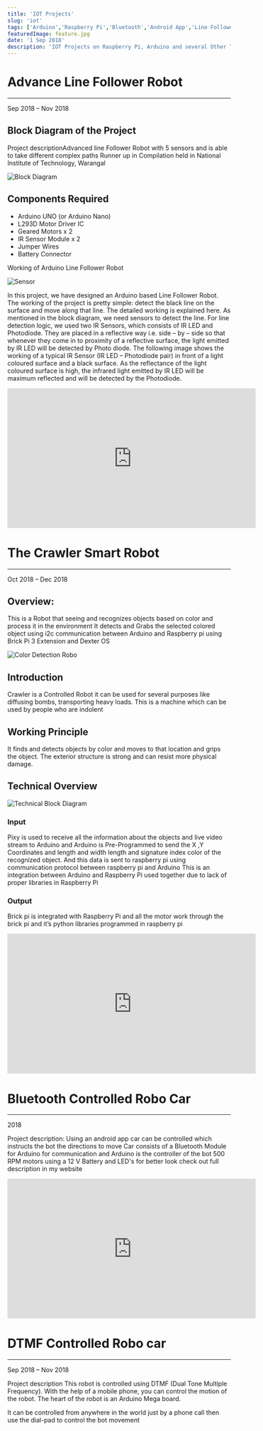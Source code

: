 ```yaml
---
title: 'IOT Projects'
slug: 'iot'
tags: ['Arduino','Raspberry Pi','Bluetooth','Android App','Line Follower','Crawler Robot','DTMF Comtrolled Robo Car']
featuredImage: feature.jpg
date: '1 Sep 2018'
description: 'IOT Projects on Raspberry Pi, Arduino and several Other Technologies ...'
---
```




# Advance Line Follower Robot
***
Sep 2018 – Nov 2018

## Block Diagram of the Project

Project descriptionAdvanced line Follower Robot with 5 sensors and is able to take different complex paths
Runner up in Compilation held in National Institute of Technology, Warangal

![Block Diagram](blockdiag.jpg)


## Components Required
- Arduino UNO (or Arduino Nano)
- L293D Motor Driver IC
- Geared Motors x 2
- IR Sensor Module x 2
- Jumper Wires
- Battery Connector

Working of Arduino Line Follower Robot

![Sensor](irsensor.jpg)

In this project, we have designed an Arduino based Line Follower Robot. The working of the project is pretty simple: detect the black line on the surface and move along that line. The detailed working is explained here. As mentioned in the block diagram, we need sensors to detect the line. For line detection logic, we used two IR Sensors, which consists of IR LED and Photodiode. They are placed in a reflective way i.e. side – by – side so that whenever they come in to proximity of a reflective surface, the light emitted by IR LED will be detected by Photo diode. The following image shows the working of a typical IR Sensor (IR LED – Photodiode pair) in front of a light coloured surface and a black surface. As the reflectance of the light coloured surface is high, the infrared light emitted by IR LED will be maximum reflected and will be detected by the Photodiode.

<div class='center'>
  <iframe width="560" height="315" src="https://www.youtube.com/embed/GkQ1Ul6oZdg" frameborder="0"
          allow="accelerometer; autoplay; encrypted-media; gyroscope; picture-in-picture" allowfullscreen></iframe>

</div>











# The Crawler Smart Robot
***
Oct 2018 – Dec 2018

## Overview:
 This is a Robot that seeing and recognizes objects based on color and process it in the environment
It detects and Grabs the selected colored object
using i2c communication between Arduino and Raspberry pi using Brick Pi 3 Extension and Dexter OS

<div class='half-flex'>

<div class='img-mdx'>

![Color Detection Robo](1.png)

</div>
<div class='w-75'>

## Introduction
Crawler is a Controlled Robot it can be used for several purposes like diffusing bombs, transporting heavy loads.
This is a machine which can be used by people who are indolent

## Working Principle
It finds and detects objects by color and moves to that location and grips the object. The exterior structure is
strong and can resist more physical damage.

</div>
</div>

## Technical Overview

![Technical Block Diagram](connecction.jpg)

### Input
Pixy is used to receive all the information about the objects and live video stream to Arduino and Arduino is Pre-Programmed to send the X ,Y Coordinates and length and width length and signature index color of the recognized object. And this data is sent to raspberry pi using communication protocol between raspberry pi and Arduino This is an integration between Arduino and Raspberry Pi used together due to lack of proper libraries in Raspberry Pi

### Output

Brick pi is integrated with Raspberry Pi and all the motor work through the brick pi and it’s python libraries programmed in raspberry pi

<div class="center">
  <iframe width="560" height="315" src="https://www.youtube.com/embed/YxB-_cdjnTc" frameborder="0"
          allow="accelerometer; autoplay; encrypted-media; gyroscope; picture-in-picture" allowfullscreen></iframe>
</div>









# Bluetooth Controlled Robo Car
***
2018

Project description: Using an android app car can be controlled which instructs the bot the directions to move
Car consists of a Bluetooth Module for Arduino for communication and Arduino is the controller of the bot
500 RPM motors using a 12 V Battery and LED's for better look check out full description in my website
<div class='center'>
<iframe width="560" height="315" src="https://www.youtube.com/embed/u6nTNSZgJ80" frameborder="0"
        allow="accelerometer; autoplay; encrypted-media; gyroscope; picture-in-picture" allowfullscreen></iframe>
</div>







# DTMF Controlled Robo car
***
Sep 2018 – Nov 2018

Project description This robot is controlled using DTMF (Dual Tone Multiple Frequency). With the help of a mobile phone, you can control the motion of the robot. The heart of the robot is an Arduino Mega board.

It can be controlled from anywhere in the world just by a phone call then use the dial-pad to control the bot movement




